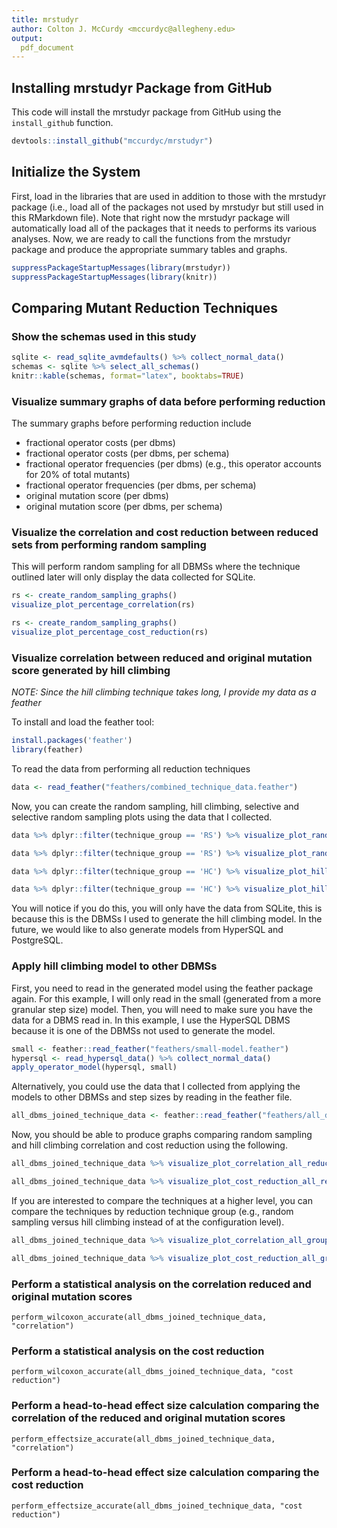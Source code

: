 ```yaml
---
title: mrstudyr
author: Colton J. McCurdy <mccurdyc@allegheny.edu>
output:
  pdf_document
---
```


## Installing mrstudyr Package from GitHub

This code will install the mrstudyr package from GitHub using the `install_github` function.

```r
devtools::install_github("mccurdyc/mrstudyr")
```

## Initialize the System

First, load in the libraries that are used in addition to those with the mrstudyr package (i.e., load all
of the packages not used by mrstudyr but still used in this RMarkdown file). Note that right now the
mrstudyr package will automatically load all of the packages that it needs to performs its various
analyses. Now, we are ready to call the functions from the mrstudyr package and produce the appropriate
summary tables and graphs.

```r
suppressPackageStartupMessages(library(mrstudyr))
suppressPackageStartupMessages(library(knitr))
```

## Comparing Mutant Reduction Techniques

### Show the schemas used in this study

```r
sqlite <- read_sqlite_avmdefaults() %>% collect_normal_data()
schemas <- sqlite %>% select_all_schemas()
knitr::kable(schemas, format="latex", booktabs=TRUE)
```

### Visualize summary graphs of data before performing reduction

The summary graphs before performing reduction include

+ fractional operator costs (per dbms)
+ fractional operator costs (per dbms, per schema)
+ fractional operator frequencies (per dbms) (e.g., this operator accounts for 20% of total mutants)
+ fractional operator frequencies (per dbms, per schema)
+ original mutation score (per dbms)
+ original mutation score (per dbms, per schema)

### Visualize the correlation and cost reduction between reduced sets from performing random sampling
This will perform random sampling for all DBMSs where the technique outlined later will only display
the data collected for SQLite.

```r
rs <- create_random_sampling_graphs()
visualize_plot_percentage_correlation(rs)
```

```r
rs <- create_random_sampling_graphs()
visualize_plot_percentage_cost_reduction(rs)
```

### Visualize correlation between reduced and original mutation score generated by hill climbing

_NOTE: Since the hill climbing technique takes long, I provide my data as a feather_

To install and load the feather tool:

```r
install.packages('feather')
library(feather)
```

To read the data from performing all reduction techniques

```r
data <- read_feather("feathers/combined_technique_data.feather")
```

Now, you can create the random sampling, hill climbing, selective and selective random sampling plots
using the data that I collected.

```r
data %>% dplyr::filter(technique_group == 'RS') %>% visualize_plot_random_sampling_correlation()
```

```r
data %>% dplyr::filter(technique_group == 'RS') %>% visualize_plot_random_sampling_cost_reduction()
```

```r
data %>% dplyr::filter(technique_group == 'HC') %>% visualize_plot_hill_climbing_correlation()
```

```r
data %>% dplyr::filter(technique_group == 'HC') %>% visualize_plot_hill_climbing_cost_reduction()
```

You will notice if you do this, you will only have the data from SQLite, this is because this is the
DBMSs I used to generate the hill climbing model. In the future, we would like to also generate models
from HyperSQL and PostgreSQL.

### Apply hill climbing model to other DBMSs

First, you need to read in the generated model using the feather package again.
For this example, I will only read in the small (generated from a more granular step size) model.
Then, you will need to make sure you have the data for a DBMS read in. In this example, I use the
HyperSQL DBMS because it is one of the DBMSs not used to generate the model.

```r
small <- feather::read_feather("feathers/small-model.feather")
hypersql <- read_hypersql_data() %>% collect_normal_data()
apply_operator_model(hypersql, small)
```

Alternatively, you could use the data that I collected from applying the models to other DBMSs and step
sizes by reading in the feather file.

```r
all_dbms_joined_technique_data <- feather::read_feather("feathers/all_dbms_joined_technique_data.feather")
```

Now, you should be able to produce graphs comparing random sampling and hill climbing correlation and
cost reduction using the following.

```r
all_dbms_joined_technique_data %>% visualize_plot_correlation_all_reduction_techniques_box()
```

```r
all_dbms_joined_technique_data %>% visualize_plot_cost_reduction_all_reduction_techniques_box()
```

If you are interested to compare the techniques at a higher level, you can compare the techniques by
reduction technique group (e.g., random sampling versus hill climbing instead of at the configuration level).

```r
all_dbms_joined_technique_data %>% visualize_plot_correlation_all_groups()
```

```r
all_dbms_joined_technique_data %>% visualize_plot_cost_reduction_all_groups()
```

### Perform a statistical analysis on the correlation reduced and original mutation scores

```
perform_wilcoxon_accurate(all_dbms_joined_technique_data, "correlation")
```

### Perform a statistical analysis on the cost reduction

```
perform_wilcoxon_accurate(all_dbms_joined_technique_data, "cost reduction")
```

### Perform a head-to-head effect size calculation comparing the correlation of the reduced and original mutation scores

```
perform_effectsize_accurate(all_dbms_joined_technique_data, "correlation")
```

### Perform a head-to-head effect size calculation comparing the cost reduction
```
perform_effectsize_accurate(all_dbms_joined_technique_data, "cost reduction")
```

